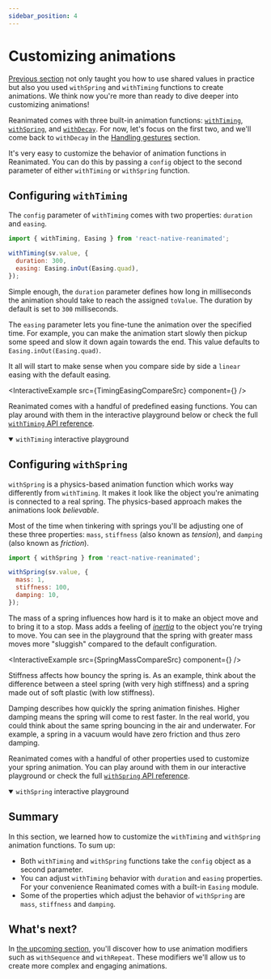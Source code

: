 ```yaml
---
sidebar_position: 4
---
```


# Customizing animations

[Previous section](/docs/fundamentals/animating-styles-and-props) not only taught you how to use shared values in practice but also you used `withSpring` and `withTiming` functions to create animations. We think now you're more than ready to dive deeper into customizing animations!

Reanimated comes with three built-in animation functions: [`withTiming`](/docs/animations/withTiming), [`withSpring`](/docs/animations/withSpring), and [`withDecay`](/docs/animations/withDecay). For now, let's focus on the first two, and we'll come back to `withDecay` in the [Handling gestures](/docs/fundamentals/handling-gestures) section.

It's very easy to customize the behavior of animation functions in Reanimated. You can do this by passing a `config` object to the second parameter of either `withTiming` or `withSpring` function.

## Configuring `withTiming`

The `config` parameter of `withTiming` comes with two properties: `duration` and `easing`.

```jsx
import { withTiming, Easing } from 'react-native-reanimated';

withTiming(sv.value, {
  duration: 300,
  easing: Easing.inOut(Easing.quad),
});
```

Simple enough, the `duration` parameter defines how long in milliseconds the animation should take to reach the assigned `toValue`. The duration by default is set to `300` milliseconds.

The `easing` parameter lets you fine-tune the animation over the specified time. For example, you can make the animation start slowly then pickup some speed and slow it down again towards the end. This value defaults to `Easing.inOut(Easing.quad)`.

It all will start to make sense when you compare side by side a `linear` easing with the default easing.


<InteractiveExample
  src={TimingEasingCompareSrc}
  component={<TimingEasingCompare />}
/>

Reanimated comes with a handful of predefined easing functions. You can play around with them in the interactive playground below or check the full [`withTiming` API reference](/docs/animations/withTiming).

<details open>
<summary><code>withTiming</code> interactive playground</summary>


<InteractivePlayground usePlayground={useTimingPlayground} />

</details>

## Configuring `withSpring`

`withSpring` is a physics-based animation function which works way differently from `withTiming`. It makes it look like the object you're animating is connected to a real spring. The physics-based approach makes the animations look _believable_.

Most of the time when tinkering with springs you'll be adjusting one of these three properties: `mass`, `stiffness` (also known as _tension_), and `damping` (also known as _friction_).

```jsx
import { withSpring } from 'react-native-reanimated';

withSpring(sv.value, {
  mass: 1,
  stiffness: 100,
  damping: 10,
});
```

The mass of a spring influences how hard is it to make an object move and to bring it to a stop. Mass adds a feeling of [_inertia_](https://youtu.be/qBjmO8w-QqU?t=22) to the object you're trying to move. You can see in the playground that the spring with greater mass moves more "sluggish" compared to the default configuration.


<InteractiveExample
  src={SpringMassCompareSrc}
  component={<SpringMassCompare />}
/>

Stiffness affects how bouncy the spring is. As an example, think about the difference between a steel spring (with very high stiffness) and a spring made out of soft plastic (with low stiffness).

Damping describes how quickly the spring animation finishes. Higher damping means the spring will come to rest faster. In the real world, you could think about the same spring bouncing in the air and underwater. For example, a spring in a vacuum would have zero friction and thus zero damping.

Reanimated comes with a handful of other properties used to customize your spring animation. You can play around with them in our interactive playground or check the full [`withSpring` API reference](/docs/animations/withSpring).

<details open>
<summary><code>withSpring</code> interactive playground</summary>


<InteractivePlayground usePlayground={useSpringPlayground} />

</details>

## Summary

In this section, we learned how to customize the `withTiming` and `withSpring` animation functions. To sum up:

- Both `withTiming` and `withSpring` functions take the `config` object as a second parameter.
- You can adjust `withTiming` behavior with `duration` and `easing` properties. For your convenience Reanimated comes with a built-in `Easing` module.
- Some of the properties which adjust the behavior of `withSpring` are `mass`, `stiffness` and `damping`.

## What's next?

In [the upcoming section](/docs/fundamentals/applying-modifiers), you'll discover how to use animation modifiers such as `withSequence` and `withRepeat`. These modifiers we'll allow us to create more complex and engaging animations.

